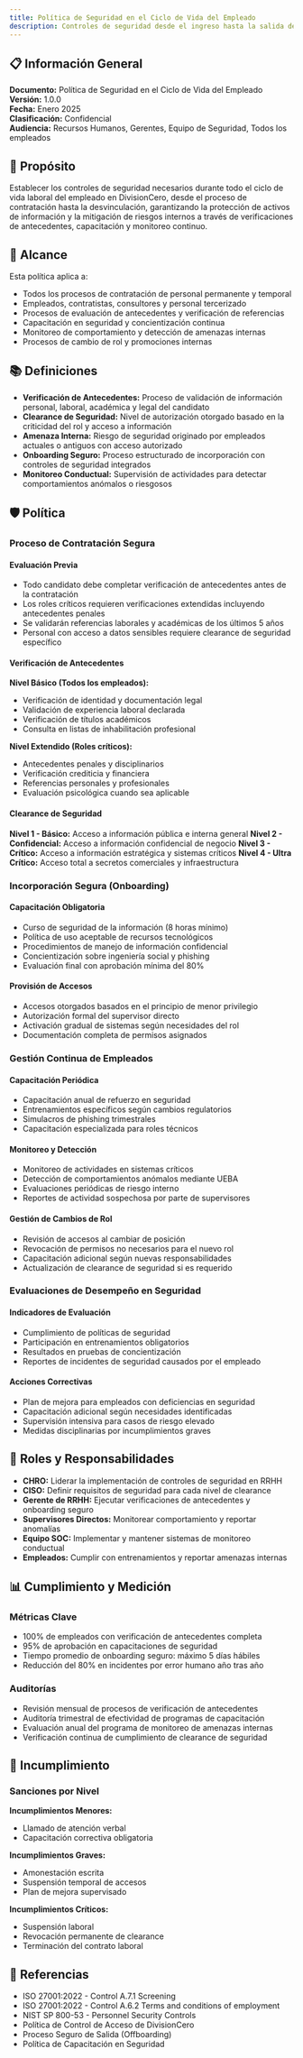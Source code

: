 ```yaml
---
title: Política de Seguridad en el Ciclo de Vida del Empleado
description: Controles de seguridad desde el ingreso hasta la salida del colaborador.
---
```


## 📋 Información General

**Documento:** Política de Seguridad en el Ciclo de Vida del Empleado  
**Versión:** 1.0.0  
**Fecha:** Enero 2025  
**Clasificación:** Confidencial  
**Audiencia:** Recursos Humanos, Gerentes, Equipo de Seguridad, Todos los empleados

## 🎯 Propósito

Establecer los controles de seguridad necesarios durante todo el ciclo de vida laboral del empleado en DivisionCero, desde el proceso de contratación hasta la desvinculación, garantizando la protección de activos de información y la mitigación de riesgos internos a través de verificaciones de antecedentes, capacitación y monitoreo continuo.

## 🏢 Alcance

Esta política aplica a:
- Todos los procesos de contratación de personal permanente y temporal
- Empleados, contratistas, consultores y personal tercerizado
- Procesos de evaluación de antecedentes y verificación de referencias
- Capacitación en seguridad y concientización continua
- Monitoreo de comportamiento y detección de amenazas internas
- Procesos de cambio de rol y promociones internas

## 📚 Definiciones

- **Verificación de Antecedentes:** Proceso de validación de información personal, laboral, académica y legal del candidato
- **Clearance de Seguridad:** Nivel de autorización otorgado basado en la criticidad del rol y acceso a información
- **Amenaza Interna:** Riesgo de seguridad originado por empleados actuales o antiguos con acceso autorizado
- **Onboarding Seguro:** Proceso estructurado de incorporación con controles de seguridad integrados
- **Monitoreo Conductual:** Supervisión de actividades para detectar comportamientos anómalos o riesgosos

## 🛡️ Política

### Proceso de Contratación Segura

#### Evaluación Previa
- Todo candidato debe completar verificación de antecedentes antes de la contratación
- Los roles críticos requieren verificaciones extendidas incluyendo antecedentes penales
- Se validarán referencias laborales y académicas de los últimos 5 años
- Personal con acceso a datos sensibles requiere clearance de seguridad específico

#### Verificación de Antecedentes
**Nivel Básico (Todos los empleados):**
- Verificación de identidad y documentación legal
- Validación de experiencia laboral declarada
- Verificación de títulos académicos
- Consulta en listas de inhabilitación profesional

**Nivel Extendido (Roles críticos):**
- Antecedentes penales y disciplinarios
- Verificación crediticia y financiera
- Referencias personales y profesionales
- Evaluación psicológica cuando sea aplicable

#### Clearance de Seguridad
**Nivel 1 - Básico:** Acceso a información pública e interna general
**Nivel 2 - Confidencial:** Acceso a información confidencial de negocio
**Nivel 3 - Crítico:** Acceso a información estratégica y sistemas críticos
**Nivel 4 - Ultra Crítico:** Acceso total a secretos comerciales y infraestructura

### Incorporación Segura (Onboarding)

#### Capacitación Obligatoria
- Curso de seguridad de la información (8 horas mínimo)
- Política de uso aceptable de recursos tecnológicos
- Procedimientos de manejo de información confidencial
- Concientización sobre ingeniería social y phishing
- Evaluación final con aprobación mínima del 80%

#### Provisión de Accesos
- Accesos otorgados basados en el principio de menor privilegio
- Autorización formal del supervisor directo
- Activación gradual de sistemas según necesidades del rol
- Documentación completa de permisos asignados

### Gestión Continua de Empleados

#### Capacitación Periódica
- Capacitación anual de refuerzo en seguridad
- Entrenamientos específicos según cambios regulatorios
- Simulacros de phishing trimestrales
- Capacitación especializada para roles técnicos

#### Monitoreo y Detección
- Monitoreo de actividades en sistemas críticos
- Detección de comportamientos anómalos mediante UEBA
- Evaluaciones periódicas de riesgo interno
- Reportes de actividad sospechosa por parte de supervisores

#### Gestión de Cambios de Rol
- Revisión de accesos al cambiar de posición
- Revocación de permisos no necesarios para el nuevo rol
- Capacitación adicional según nuevas responsabilidades
- Actualización de clearance de seguridad si es requerido

### Evaluaciones de Desempeño en Seguridad

#### Indicadores de Evaluación
- Cumplimiento de políticas de seguridad
- Participación en entrenamientos obligatorios
- Resultados en pruebas de concientización
- Reportes de incidentes de seguridad causados por el empleado

#### Acciones Correctivas
- Plan de mejora para empleados con deficiencias en seguridad
- Capacitación adicional según necesidades identificadas
- Supervisión intensiva para casos de riesgo elevado
- Medidas disciplinarias por incumplimientos graves

## 👥 Roles y Responsabilidades

- **CHRO:** Liderar la implementación de controles de seguridad en RRHH
- **CISO:** Definir requisitos de seguridad para cada nivel de clearance
- **Gerente de RRHH:** Ejecutar verificaciones de antecedentes y onboarding seguro
- **Supervisores Directos:** Monitorear comportamiento y reportar anomalías
- **Equipo SOC:** Implementar y mantener sistemas de monitoreo conductual
- **Empleados:** Cumplir con entrenamientos y reportar amenazas internas

## 📊 Cumplimiento y Medición

### Métricas Clave
- 100% de empleados con verificación de antecedentes completa
- 95% de aprobación en capacitaciones de seguridad
- Tiempo promedio de onboarding seguro: máximo 5 días hábiles
- Reducción del 80% en incidentes por error humano año tras año

### Auditorías
- Revisión mensual de procesos de verificación de antecedentes
- Auditoría trimestral de efectividad de programas de capacitación
- Evaluación anual del programa de monitoreo de amenazas internas
- Verificación continua de cumplimiento de clearance de seguridad

## 🚨 Incumplimiento

### Sanciones por Nivel
**Incumplimientos Menores:**
- Llamado de atención verbal
- Capacitación correctiva obligatoria

**Incumplimientos Graves:**
- Amonestación escrita
- Suspensión temporal de accesos
- Plan de mejora supervisado

**Incumplimientos Críticos:**
- Suspensión laboral
- Revocación permanente de clearance
- Terminación del contrato laboral

## 📖 Referencias

- ISO 27001:2022 - Control A.7.1 Screening
- ISO 27001:2022 - Control A.6.2 Terms and conditions of employment
- NIST SP 800-53 - Personnel Security Controls
- Política de Control de Acceso de DivisionCero
- Proceso Seguro de Salida (Offboarding)
- Política de Capacitación en Seguridad
